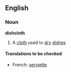 ==English==

===Noun===
'''dishcloth'''
# A [[cloth]] used to [[dry]] [[dish]]es
====Translations to be checked====
*French: [[serviette]]